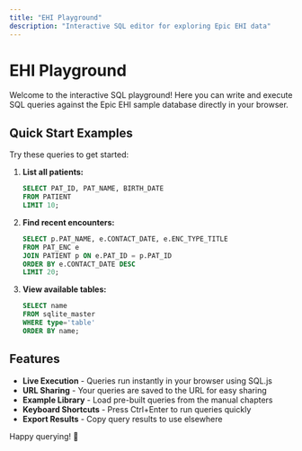 ```yaml
---
title: "EHI Playground"
description: "Interactive SQL editor for exploring Epic EHI data"
---
```



# EHI Playground

Welcome to the interactive SQL playground! Here you can write and execute SQL queries against the Epic EHI sample database directly in your browser.

<SQLPlayground client:load />

## Quick Start Examples

Try these queries to get started:

1. **List all patients:**
   ```sql
   SELECT PAT_ID, PAT_NAME, BIRTH_DATE 
   FROM PATIENT 
   LIMIT 10;
   ```

2. **Find recent encounters:**
   ```sql
   SELECT p.PAT_NAME, e.CONTACT_DATE, e.ENC_TYPE_TITLE
   FROM PAT_ENC e
   JOIN PATIENT p ON e.PAT_ID = p.PAT_ID
   ORDER BY e.CONTACT_DATE DESC
   LIMIT 20;
   ```

3. **View available tables:**
   ```sql
   SELECT name 
   FROM sqlite_master 
   WHERE type='table' 
   ORDER BY name;
   ```

## Features

- **Live Execution** - Queries run instantly in your browser using SQL.js
- **URL Sharing** - Your queries are saved to the URL for easy sharing
- **Example Library** - Load pre-built queries from the manual chapters
- **Keyboard Shortcuts** - Press Ctrl+Enter to run queries quickly
- **Export Results** - Copy query results to use elsewhere

Happy querying! 🚀